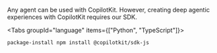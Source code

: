 
Any agent can be used with CopilotKit. However, creating deep agentic
experiences with CopilotKit requires our SDK.

<Tabs groupId="language" items={["Python", "TypeScript"]}>
  <Tab value="Python">
    <div className="py-6">
      <InstallPythonSDKSnippet components={props.components} />
    </div>
  </Tab>
  <Tab value="TypeScript" className="py-6">
    <div className="py-6">
      ```package-install npm install @copilotkit/sdk-js ```
    </div>
  </Tab>
</Tabs>
